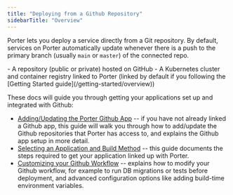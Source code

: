 ```yaml
---
title: "Deploying from a Github Repository"
sidebarTitle: "Overview"
---
```


Porter lets you deploy a service directly from a Git repository. By default, services on Porter automatically update whenever there is a push to the primary branch (usually `main` or `master`) of the connected repo.

<Card title="Prerequisites">
  - A repository (public or private) hosted on GitHub
  - A Kubernetes cluster and container registry linked to Porter (linked by default if you following the [Getting Started guide](/getting-started/overview))
</Card>


These docs will guide you through getting your applications set up and integrated with Github:

* [Adding/Updating the Porter Github App](/deploying-applications/deploying-from-github/adding-updating-gh-app) \-- if you have not already linked a Github app, this guide will walk you through how to add/update the Github repositories that Porter has access to, and explains the Github app setup in more detail.
* [Selecting an Application and Build Method](/deploying-applications/deploying-from-github/selecting-application-and-build-method) \-- this guide documents the steps required to get your application linked up with Porter.
* [Customizing your Github Workflow](/deploying-applications/deploying-from-github/customizing-github-workflow) \-- explains how to modify your Github workflow, for example to run DB migrations or tests before deployment, and advanced configuration options like adding build-time environment variables.